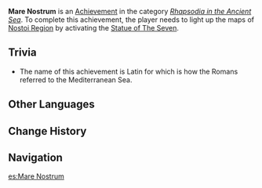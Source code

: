 {{Achievement Infobox
|id           = 80313
|order id     = 289
|category     = Rhapsodia in the Ancient Sea
|description  = Light up the maps of the following areas in Fontaine: Nostoi Region.
|requirements = 
|primogems    = 5
|hidden       = 
}}
'''Mare Nostrum''' is an [[Achievement]] in the category ''[[Rhapsodia in the Ancient Sea]]''. To complete this achievement, the player needs to light up the maps of [[Nostoi Region]] by activating the [[Statue of The Seven]].
<!--
==Gameplay Notes==
* 

==Gallery==
{{Preview
|size=300px
|file=
|caption=
}}
-->
==Trivia==
*The name of this achievement is Latin for {{w|Mare Nostrum|"our sea,"}} which is how the Romans referred to the Mediterranean Sea.

<!--
==Video Guides==
{{EVT
|video1   = 
|caption1 = 
}}
-->
==Other Languages==
{{Other Languages|default_hidden=1
|en      = Mare Nostrum
|en_lang = la
|en_tl   = Our Sea
|zhs     = 我们的海
|zhs_rm  = 
|zht     = 我們的海
|zht_rm  = 
|zh_tl   = 
|ja      = 我らが海
|ja_rm   = Wareraga Umi
|ja_tl   = 
|ko      = 마레 노스트룸
|es      = Mare Nostrum
|fr      = Mare nostrum
|ru      = Маре Нострум
|th      = ทะเลของผองเรา
|th_rm   = 
|th_tl   =
|vi      = Biển Của Chúng Ta
|vi_tl   = 
|de      = Mare Nostrum
|id      = Mare Nostrum
|pt      = Mare Nostrum
|tr      = Mare Nostrum
|it      = Mare nostrum
}}

==Change History==
{{Change History|4.6}}
<!--
==References==
{{Reflist}}
-->
==Navigation==
{{Achievement Navbox}}

[[es:Mare Nostrum]]